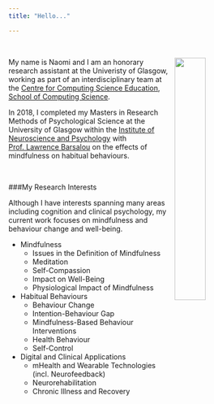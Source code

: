 ```yaml
---
title: "Hello..."

---
```

<br>

<img src="images/Home2.jpg" style="width: 35%; float: right;
padding-left: 10px;"> My name is Naomi and I am an honorary research assistant at the Univeristy of Glasgow, working as part of an interdisciplinary team at the [Centre for Computing Science Education, School of Computing Science](https://www.gla.ac.uk/research/az/ccse/).

In 2018, I completed my Masters in Research Methods of Psychological Science at the University of Glasgow within the [Institute of Neuroscience and Psychology](http://www.gla.ac.uk/researchinstitutes/neurosciencepsychology/) with [Prof. Lawrence Barsalou](https://www.gla.ac.uk/schools/psychology/staff/lawrencebarsalou/) on the effects of mindfulness on habitual behaviours.


<br>

###My Research Interests

Although I have interests spanning many areas including cognition and clinical psychology, my current work focuses on mindfulness and behaviour change and well-being.

* Mindfulness
    * Issues in the Definition of Mindfulness
    * Meditation
    * Self-Compassion
    * Impact on Well-Being
    * Physiological Impact of Mindfulness
<br>

* Habitual Behaviours
    * Behaviour Change
    * Intention-Behaviour Gap
    * Mindfulness-Based Behaviour Interventions
    * Health Behaviour
    * Self-Control
<br>
    
* Digital and Clinical Applications
    * mHealth and Wearable Technologies (incl. Neurofeedback)
    * Neurorehabilitation
    * Chronic Illness and Recovery
<br>